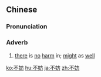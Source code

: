 ==Chinese==
{{zh-forms}}

===Pronunciation===
{{zh-pron
|m=不fáng
|c=bat1 fong4
|mn=put-hông
|ma=Zh-bùfáng.ogg
|cat=adv
}}

===Adverb===
{{zh-adv}}

# [[there]] is [[no]] [[harm]] in; [[might]] as [[well]]

{{zh-cat|Advanced}}

[[ko:不妨]]
[[hu:不妨]]
[[ja:不妨]]
[[zh:不妨]]